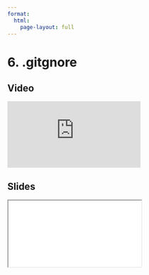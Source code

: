 ```yaml
---
format:
  html:
    page-layout: full
---
```


# 6. .gitgnore

::: {.panel-tabset .nav-pills}

## Video

<iframe
    class="video"
    src="https://www.youtube.com/embed/cgh8uzc7dqU?start=1391&end=1706&rel=0" 
    title="Module 4 Video - .gitgnore"
    frameborder="0"
    allow="accelerometer; autoplay; clipboard-write; encrypted-media; gyroscope; picture-in-picture"
    allowfullscreen
></iframe>

## Slides

<iframe
    class="slide-deck"
    src="slides/module4_11.html"
></iframe>

:::
